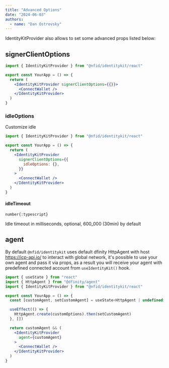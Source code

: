 ```yaml
---
title: "Advanced Options"
date: "2024-06-03"
authors:
  - name: "Dan Ostrovsky"
---
```


IdentityKitProvider also allows to set some advanced props listed below:

## signerClientOptions

```jsx
import { IdentityKitProvider } from "@nfid/identitykit/react"

export const YourApp = () => {
  return (
    <IdentityKitProvider signerClientOptions={{}}>
      <ConnectWallet />
    </IdentityKitProvider>
  )
}
```

### idleOptions

Customize idle

```jsx
import { IdentityKitProvider } from "@nfid/identitykit/react"

export const YourApp = () => {
  return (
    <IdentityKitProvider
      signerClientOptions={{
        idleOptions: {},
      }}
    >
      <ConnectWallet />
    </IdentityKitProvider>
  )
}
```

#### idleTimeout

`number{:typescript}`

Idle timeout in milliseconds, optional, 600_000 (30min) by default

## agent

By default `@nfid/identitykit` uses default dfinity HttpAgent with host https://icp-api.io/ to
interact with global network, it's possible to use your own agent and pass it via props, as a result
you will receive your agent with predefined connected account from `useIdentityKit()` hook.

```jsx
import { useState } from "react"
import { HttpAgent } from "@dfinity/agent"
import { IdentityKitProvider } from "@nfid/identitykit/react"

export const YourApp = () => {
  const [customAgent, setCustomAgent] = useState<HttpAgent | undefined>()

  useEffect(() => {
    HttpAgent.create(customOptions).then(setCustomAgent)
  }, [])

  return customAgent && (
    <IdentityKitProvider
      agent={customAgent}
    >
      <ConnectWallet />
    </IdentityKitProvider>
  )
}
```
